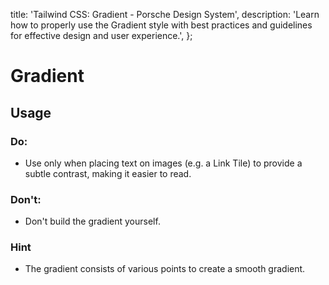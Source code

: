 
  title: 'Tailwind CSS: Gradient - Porsche Design System',
  description:
    'Learn how to properly use the Gradient style with best practices and guidelines for effective design and user experience.',
};

# Gradient

<TableOfContents headings={[]} />

## Usage

### Do:

- Use only when placing text on images (e.g. a Link Tile) to provide a subtle contrast, making it easier to read.

### Don't:

- Don't build the gradient yourself.

### Hint

- The gradient consists of various points to create a smooth gradient.
